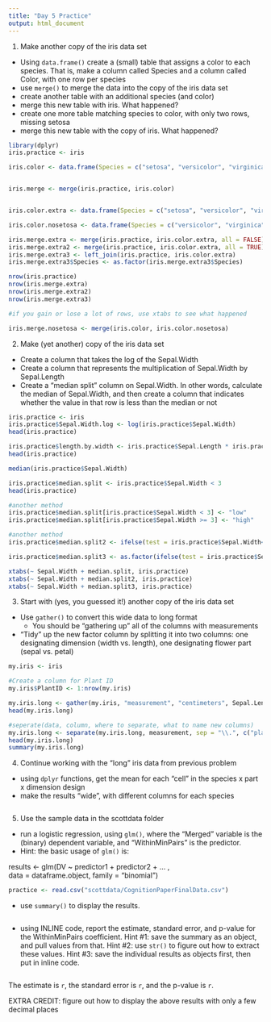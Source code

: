 ```yaml
---
title: "Day 5 Practice"
output: html_document
---
```


1. Make another copy of the iris data set
  - Using `data.frame()` create a (small) table that assigns a color to each species.  That is, make a column called Species and a column called Color, with one row per species
  - use `merge()` to merge the data into the copy of the iris data set
  - create another table with an additional species (and color)
  - merge this new table with iris. What happened?
  - create one more table matching species to color, with only two rows, missing setosa
  - merge this new table with the copy of iris. What happened?

```r

library(dplyr)
iris.practice <- iris

iris.color <- data.frame(Species = c("setosa", "versicolor", "virginica"), color = c("red", "purple", "pink"))


iris.merge <- merge(iris.practice, iris.color)


iris.color.extra <- data.frame(Species = c("setosa", "versicolor", "virginica", "extra"), color = c("red", "purple", "pink", "orange"))

iris.color.nosetosa <- data.frame(Species = c("versicolor", "virginica"), color = c("purple", "pink"))

iris.merge.extra <- merge(iris.practice, iris.color.extra, all = FALSE)
iris.merge.extra2 <- merge(iris.practice, iris.color.extra, all = TRUE)
iris.merge.extra3 <- left_join(iris.practice, iris.color.extra)
iris.merge.extra3$Species <- as.factor(iris.merge.extra3$Species)

nrow(iris.practice)
nrow(iris.merge.extra)
nrow(iris.merge.extra2)
nrow(iris.merge.extra3)

#if you gain or lose a lot of rows, use xtabs to see what happened

iris.merge.nosetosa <- merge(iris.color, iris.color.nosetosa)

```

2. Make (yet another) copy of the iris data set
  - Create a column that takes the log of the Sepal.Width
  - Create a column that represents the multiplication of Sepal.Width by Sepal.Length
  - Create a "median split" column on Sepal.Width. In other words, calculate the median of Sepal.Width, and then create a column that indicates whether the value in that row is less than the median or not
  
```r
iris.practice <- iris
iris.practice$Sepal.Width.log <- log(iris.practice$Sepal.Width)
head(iris.practice)

iris.practice$length.by.width <- iris.practice$Sepal.Length * iris.practice$Sepal.Width
head(iris.practice)

median(iris.practice$Sepal.Width)

iris.practice$median.split <- iris.practice$Sepal.Width < 3
head(iris.practice)

#another method
iris.practice$median.split[iris.practice$Sepal.Width < 3] <- "low"
iris.practice$median.split[iris.practice$Sepal.Width >= 3] <- "high"

#another method
iris.practice$median.split2 <- ifelse(test = iris.practice$Sepal.Width<3, yes = "low", no = "high")

iris.practice$median.split3 <- as.factor(ifelse(test = iris.practice$Sepal.Width<3, yes = "low", no = "high"))

xtabs(~ Sepal.Width + median.split, iris.practice)
xtabs(~ Sepal.Width + median.split2, iris.practice)
xtabs(~ Sepal.Width + median.split3, iris.practice)


```

3. Start with (yes, you guessed it!) another copy of the iris data set
  - Use `gather()` to convert this wide data to long format
    - You should be "gathering up" all of the columns with measurements
  - "Tidy" up the new factor column by splitting it into two columns: one designating dimension (width vs. length), one designating flower part (sepal vs. petal)
    
```r

my.iris <- iris

#Create a column for Plant ID 
my.iris$PlantID <- 1:nrow(my.iris)

my.iris.long <- gather(my.iris, "measurement", "centimeters", Sepal.Length : Petal.Width) 
head(my.iris.long)

#seperate(data, column, where to separate, what to name new columns)   use"\\." to ensure you split along the dot. if you just use sep = "." it will try to split on every character
my.iris.long <- separate(my.iris.long, measurement, sep = "\\.", c("plant.part", "dimension"))
head(my.iris.long)
summary(my.iris.long)

```

4. Continue working with the "long" iris data from previous problem
  - using `dplyr` functions, get the mean for each "cell" in the species x part x dimension design
  - make the results "wide", with different columns for each species

```r

```

5. Use the sample data in the scottdata folder
  - run a logistic regression, using `glm()`, where the "Merged" variable is the (binary) dependent variable, and "WithinMinPairs" is the predictor.
  - Hint: the basic usage of `glm()` is:

results <- glm(DV ~ predictor1 + predictor2 + ...  ,                               
               data = dataframe.object, family = "binomial")
               
```r
practice <- read.csv("scottdata/CognitionPaperFinalData.csv")

```

  - use `summary()` to display the results.
  
```r

```

  - using INLINE code, report the estimate, standard error, and p-value for the WithinMinPairs coefficient.  Hint #1: save the summary as an object, and pull values from that. Hint #2: use `str()` to figure out how to extract these values. Hint #3: save the individual results as objects first, then put in inline code.

```r

```

The estimate is `r`, the standard error is `r`, and the p-value is `r`.

EXTRA CREDIT: figure out how to display the above results with only a few decimal places

